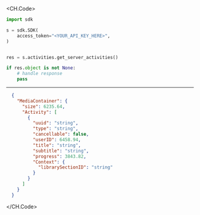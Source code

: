 
<CH.Code>
```python GetServerActivities.py
import sdk

s = sdk.SDK(
    access_token="<YOUR_API_KEY_HERE>",
)


res = s.activities.get_server_activities()

if res.object is not None:
    # handle response
    pass
```
---

```json Example Response
  {
    "MediaContainer": {
      "size": 6235.64,
      "Activity": [
        {
          "uuid": "string",
          "type": "string",
          "cancellable": false,
          "userID": 6458.94,
          "title": "string",
          "subtitle": "string",
          "progress": 3843.82,
          "Context": {
            "librarySectionID": "string"
          }
        }
      ]
    }
  }
```
</CH.Code>
